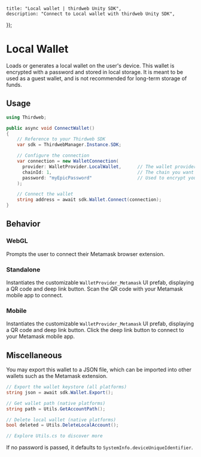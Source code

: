 
	title: "Local wallet | thirdweb Unity SDK",
	description: "Connect to Local wallet with thirdweb Unity SDK",
});

# Local Wallet

Loads or generates a local wallet on the user's device.
This wallet is encrypted with a password and stored in local storage.
It is meant to be used as a guest wallet, and is not recommended for long-term storage of funds.

## Usage

```csharp
using Thirdweb;

public async void ConnectWallet()
{
    // Reference to your Thirdweb SDK
    var sdk = ThirdwebManager.Instance.SDK;

    // Configure the connection
    var connection = new WalletConnection(
      provider: WalletProvider.LocalWallet,      // The wallet provider you want to connect to (Required)
      chainId: 1,                                // The chain you want to connect to (Required)
      password: "myEpicPassword"                 // Used to encrypt your Local Wallet, defaults to device uid (Optional)
    );

    // Connect the wallet
    string address = await sdk.Wallet.Connect(connection);
}
```

## Behavior

### WebGL

Prompts the user to connect their Metamask browser extension.

### Standalone

Instantiates the customizable `WalletProvider_Metamask` UI prefab, displaying a QR code and deep link button. Scan the QR code with your Metamask mobile app to connect.

### Mobile

Instantiates the customizable `WalletProvider_Metamask` UI prefab, displaying a QR code and deep link button. Click the deep link button to connect to your Metamask mobile app.

## Miscellaneous

You may export this wallet to a JSON file, which can be imported into other wallets such as the Metamask extension.

```csharp
// Export the wallet keystore (all platforms)
string json = await sdk.Wallet.Export();

// Get wallet path (native platforms)
string path = Utils.GetAccountPath();

// Delete local wallet (native platforms)
bool deleted = Utils.DeleteLocalAccount();

// Explore Utils.cs to discover more
```

If no password is passed, it defaults to `SystemInfo.deviceUniqueIdentifier`.
